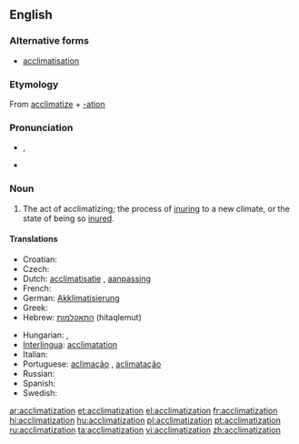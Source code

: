 {{wikipedia}}
==English==

===Alternative forms===
* [[acclimatisation]]

===Etymology===
From [[acclimatize]] + [[-ation]]

===Pronunciation===
* {{a|GenAm}} {{IPA|/əˌklaɪmətɪˈzeɪʃən/}}, {{SAMPA|/@%klaIm@tI"zeIS@n/}}
* {{audio|en-us-acclimatization.ogg|Audio (US)}}

===Noun===
{{en-noun}}

# The act of acclimatizing; the process of [[inuring]] to a new climate, or the state of being so [[inure]]d.

====Translations====
{{trans-top|the act of acclimatizing}}
* Croatian: {{t-|hr|aklimatizacija|f}}
* Czech: {{t-|cs|aklimatizace|f}}
* Dutch: [[acclimatisatie]] {{f}}, [[aanpassing]] {{f}}
* French: {{t+|fr|acclimatation|f}}
* German: [[Akklimatisierung]] {{f}}
* Greek: {{t+|el|εγκλιματισμός|m|tr=egklimatismós}}
* Hebrew: [[התאקלמות]] (hitaqlemut)
{{trans-mid}}
* Hungarian: {{t|hu|akklimatizálás}}, {{t|hu|akklimatizálódás}}
* [[Interlingua]]: [[acclimatation]]
* Italian: {{t+|it|acclimatazione|f}}
* Portuguese: [[aclimação]] {{f}}, [[aclimatação]] {{f}}
* Russian: {{t|ru|акклиматизирование|sc=Cyrl}}
* Spanish: {{t-|es|aclimatación|f}}
* Swedish: {{t+|sv|acklimatisering}}
{{trans-bottom}}

[[ar:acclimatization]]
[[et:acclimatization]]
[[el:acclimatization]]
[[fr:acclimatization]]
[[hi:acclimatization]]
[[hu:acclimatization]]
[[pl:acclimatization]]
[[pt:acclimatization]]
[[ru:acclimatization]]
[[ta:acclimatization]]
[[vi:acclimatization]]
[[zh:acclimatization]]